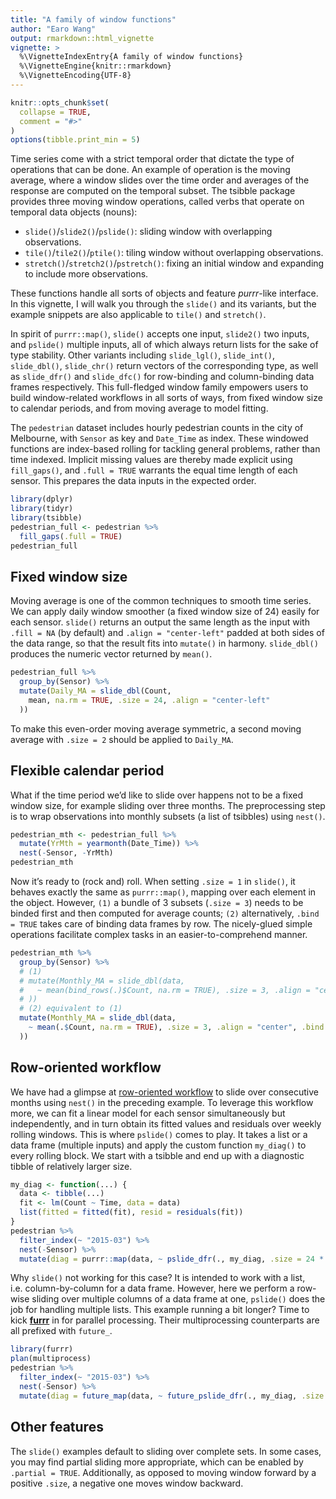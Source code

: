 ```yaml
---
title: "A family of window functions"
author: "Earo Wang"
output: rmarkdown::html_vignette
vignette: >
  %\VignetteIndexEntry{A family of window functions}
  %\VignetteEngine{knitr::rmarkdown}
  %\VignetteEncoding{UTF-8}
---
```


```r
knitr::opts_chunk$set(
  collapse = TRUE,
  comment = "#>"
)
options(tibble.print_min = 5)
```

Time series come with a strict temporal order that dictate the type of operations that can be done. An example of operation is the moving average, where a window slides over the time order and averages of the response are computed on the temporal subset. The tsibble package provides three moving window operations, called verbs that operate on temporal data objects (nouns):

* `slide()`/`slide2()`/`pslide()`: sliding window with overlapping observations.
* `tile()`/`tile2()`/`ptile()`: tiling window without overlapping observations.
* `stretch()`/`stretch2()`/`pstretch()`: fixing an initial window and expanding to include more observations.

These functions handle all sorts of objects and feature *purrr*-like interface. In this vignette, I will walk you through the `slide()` and its variants, but the example snippets are also applicable to `tile()` and `stretch()`.

In spirit of `purrr::map()`, `slide()` accepts one input, `slide2()` two inputs, and `pslide()` multiple inputs, all of which always return lists for the sake of type stability. Other variants including `slide_lgl()`, `slide_int()`, `slide_dbl()`, `slide_chr()` return vectors of the corresponding type, as well as `slide_dfr()` and `slide_dfc()` for row-binding and column-binding data frames respectively. This full-fledged window family empowers users to build window-related workflows in all sorts of ways, from fixed window size to calendar periods, and from moving average to model fitting.

The `pedestrian` dataset includes hourly pedestrian counts in the city of Melbourne, with `Sensor` as key and `Date_Time` as index. These windowed functions are index-based rolling for tackling general problems, rather than time indexed. Implicit missing values are thereby made explicit using `fill_gaps()`, and `.full = TRUE` warrants the equal time length of each sensor. This prepares the data inputs in the expected order.

```r
library(dplyr)
library(tidyr)
library(tsibble)
pedestrian_full <- pedestrian %>% 
  fill_gaps(.full = TRUE)
pedestrian_full
```

## Fixed window size

Moving average is one of the common techniques to smooth time series. We can apply daily window smoother (a fixed window size of 24) easily for each sensor. `slide()` returns an output the same length as the input with `.fill = NA` (by default) and `.align = "center-left"` padded at both sides of the data range, so that the result fits into `mutate()` in harmony. `slide_dbl()` produces the numeric vector returned by `mean()`.

```r
pedestrian_full %>% 
  group_by(Sensor) %>% 
  mutate(Daily_MA = slide_dbl(Count, 
    mean, na.rm = TRUE, .size = 24, .align = "center-left"
  ))
```

To make this even-order moving average symmetric, a second moving average with `.size = 2` should be applied to `Daily_MA`.

## Flexible calendar period

What if the time period we'd like to slide over happens not to be a fixed window size, for example sliding over three months. The preprocessing step is to wrap observations into monthly subsets (a list of tsibbles) using `nest()`.

```r
pedestrian_mth <- pedestrian_full %>% 
  mutate(YrMth = yearmonth(Date_Time)) %>% 
  nest(-Sensor, -YrMth)
pedestrian_mth
```

Now it's ready to (rock and) roll. When setting `.size = 1` in `slide()`, it behaves exactly the same as `purrr::map()`, mapping over each element in the object. However, `(1)` a bundle of 3 subsets (`.size = 3`) needs to be binded first and then computed for average counts; `(2)` alternatively, `.bind = TRUE` takes care of binding data frames by row. The nicely-glued simple operations facilitate complex tasks in an easier-to-comprehend manner.

```r
pedestrian_mth %>% 
  group_by(Sensor) %>% 
  # (1)
  # mutate(Monthly_MA = slide_dbl(data, 
  #   ~ mean(bind_rows(.)$Count, na.rm = TRUE), .size = 3, .align = "center"
  # ))
  # (2) equivalent to (1)
  mutate(Monthly_MA = slide_dbl(data, 
    ~ mean(.$Count, na.rm = TRUE), .size = 3, .align = "center", .bind = TRUE
  ))
```

## Row-oriented workflow

We have had a glimpse at [row-oriented workflow](https://github.com/jennybc/row-oriented-workflows) to slide over consecutive months using `nest()` in the preceding example. To leverage this workflow more, we can fit a linear model for each sensor simultaneously but independently, and in turn obtain its fitted values and residuals over weekly rolling windows. This is where `pslide()` comes to play. It takes a list or a data frame (multiple inputs) and apply the custom function `my_diag()` to every rolling block. We start with a tsibble and end up with a diagnostic tibble of relatively larger size.

```r
my_diag <- function(...) {
  data <- tibble(...)
  fit <- lm(Count ~ Time, data = data)
  list(fitted = fitted(fit), resid = residuals(fit))
}
pedestrian %>%
  filter_index(~ "2015-03") %>%
  nest(-Sensor) %>%
  mutate(diag = purrr::map(data, ~ pslide_dfr(., my_diag, .size = 24 * 7)))
```

Why `slide()` not working for this case? It is intended to work with a list, i.e. column-by-column for a data frame. However, here we perform a row-wise sliding over multiple columns of a data frame at one, `pslide()` does the job for handling multiple lists. This example running a bit longer? Time to kick [**furrr**](https://davisvaughan.github.io/furrr/) in for parallel processing. Their multiprocessing counterparts are all prefixed with `future_`.

```r
library(furrr)
plan(multiprocess)
pedestrian %>%
  filter_index(~ "2015-03") %>%
  nest(-Sensor) %>%
  mutate(diag = future_map(data, ~ future_pslide_dfr(., my_diag, .size = 24 * 7)))
```


## Other features 

The `slide()` examples default to sliding over complete sets. In some cases, you may find partial sliding more appropriate, which can be enabled by `.partial = TRUE`. Additionally, as opposed to moving window forward by a positive `.size`, a negative one moves window backward.
